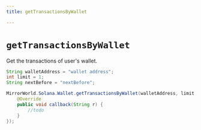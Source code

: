 ```yaml
---
title: getTransactionsByWallet

---
```


# `getTransactionsByWallet`
Get the transactions of user's wallet.

```java
String walletAddress = "wallet address";
int limit = 1;
String nextBefore = "nextBefore";

MirrorWorld.Solana.Wallet.getTransactionsByWallet(walletAddress, limit, nextBeforeStr, new MirrorCallback() {
    @Override
    public void callback(String r) {
        //todo
    }
});
```
